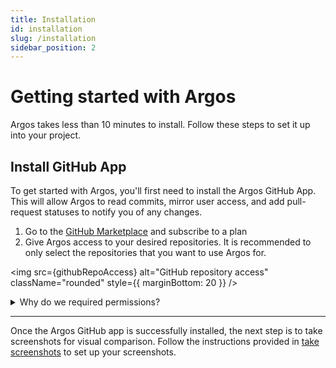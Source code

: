 ```yaml
---
title: Installation
id: installation
slug: /installation
sidebar_position: 2
---
```



# Getting started with Argos

Argos takes less than 10 minutes to install. Follow these steps to set it up into your project.

## Install GitHub App

To get started with Argos, you'll first need to install the Argos GitHub App. This will allow Argos to read commits, mirror user access, and add pull-request statuses to notify you of any changes.

1. Go to the [GitHub Marketplace](https://github.com/marketplace/argos-ci) and subscribe to a plan
2. Give Argos access to your desired repositories. It is recommended to only select the repositories that you want to use Argos for.

<img
  src={githubRepoAccess}
  alt="GitHub repository access"
  className="rounded"
  style={{ marginBottom: 20 }}
/>

<details>
  <summary>Why do we required permissions?</summary>
  <ul>
    <li>
      <b>Contents</b> — used to find a common commit ancestor between branches
    </li>
    <li>
      <b>Statuses</b> — used to add statuses to commits
    </li>
    <li>
      <b>Pull requests</b> — used to add comments in pull requests
    </li>
    <li>
      <b>Actions</b> — used to allow tokenless authentication
    </li>
  </ul>
</details>

---

Once the Argos GitHub app is successfully installed, the next step is to take screenshots for visual comparison. Follow the instructions provided in [take screenshots](/take-screenshots) to set up your screenshots.
